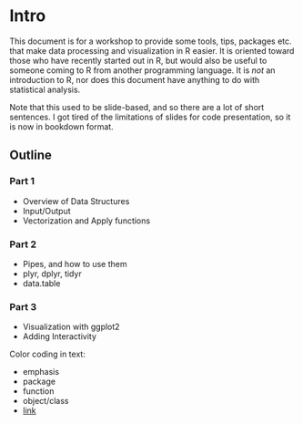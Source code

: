 # Intro

This document is for a workshop to provide some tools, tips, packages etc. that make data processing and visualization in R easier.  It is oriented toward those who have recently started out in R, but would also be useful to someone coming to R from another programming language.  It is *not* an introduction to R, nor does this document have anything to do with statistical analysis.

Note that this used to be slide-based, and so there are a lot of short sentences. I got tired of the limitations of slides for code presentation, so it is now in bookdown format.



## Outline

### Part 1

- Overview of Data Structures
- Input/Output
- Vectorization and Apply functions

### Part 2

- Pipes, and how to use them
- plyr, dplyr, tidyr
- data.table

### Part 3

- Visualization with ggplot2
- Adding Interactivity


Color coding in text:

- <span class="emph">emphasis</span>
- <span class="pack">package</span>
- <span class="func">function</span>
- <span class="objclass">object/class</span>
- [link]()
